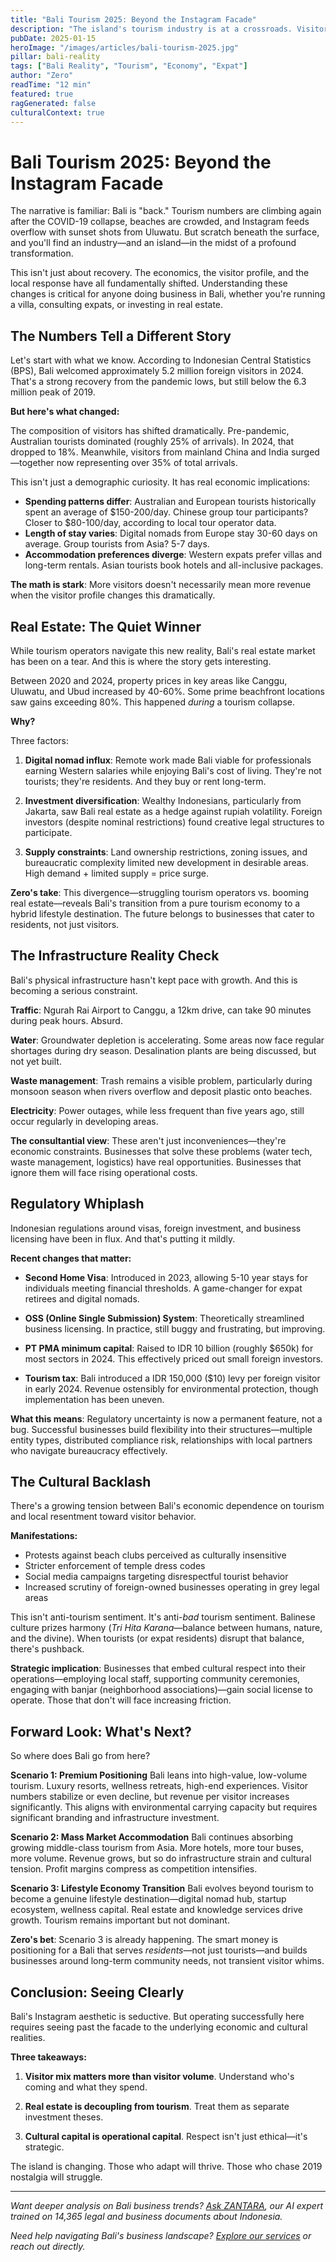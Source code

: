 ```yaml
---
title: "Bali Tourism 2025: Beyond the Instagram Facade"
description: "The island's tourism industry is at a crossroads. Visitor numbers are recovering, but the economics have fundamentally shifted. Here's what the data reveals about Bali's new reality."
pubDate: 2025-01-15
heroImage: "/images/articles/bali-tourism-2025.jpg"
pillar: bali-reality
tags: ["Bali Reality", "Tourism", "Economy", "Expat"]
author: "Zero"
readTime: "12 min"
featured: true
ragGenerated: false
culturalContext: true
---
```


# Bali Tourism 2025: Beyond the Instagram Facade

The narrative is familiar: Bali is "back." Tourism numbers are climbing again after the COVID-19 collapse, beaches are crowded, and Instagram feeds overflow with sunset shots from Uluwatu. But scratch beneath the surface, and you'll find an industry—and an island—in the midst of a profound transformation.

This isn't just about recovery. The economics, the visitor profile, and the local response have all fundamentally shifted. Understanding these changes is critical for anyone doing business in Bali, whether you're running a villa, consulting expats, or investing in real estate.

## The Numbers Tell a Different Story

Let's start with what we know. According to Indonesian Central Statistics (BPS), Bali welcomed approximately 5.2 million foreign visitors in 2024. That's a strong recovery from the pandemic lows, but still below the 6.3 million peak of 2019.

**But here's what changed:**

The composition of visitors has shifted dramatically. Pre-pandemic, Australian tourists dominated (roughly 25% of arrivals). In 2024, that dropped to 18%. Meanwhile, visitors from mainland China and India surged—together now representing over 35% of total arrivals.

This isn't just a demographic curiosity. It has real economic implications:

- **Spending patterns differ**: Australian and European tourists historically spent an average of $150-200/day. Chinese group tour participants? Closer to $80-100/day, according to local tour operator data.
- **Length of stay varies**: Digital nomads from Europe stay 30-60 days on average. Group tourists from Asia? 5-7 days.
- **Accommodation preferences diverge**: Western expats prefer villas and long-term rentals. Asian tourists book hotels and all-inclusive packages.

**The math is stark**: More visitors doesn't necessarily mean more revenue when the visitor profile changes this dramatically.

## Real Estate: The Quiet Winner

While tourism operators navigate this new reality, Bali's real estate market has been on a tear. And this is where the story gets interesting.

Between 2020 and 2024, property prices in key areas like Canggu, Uluwatu, and Ubud increased by 40-60%. Some prime beachfront locations saw gains exceeding 80%. This happened *during* a tourism collapse.

**Why?**

Three factors:

1. **Digital nomad influx**: Remote work made Bali viable for professionals earning Western salaries while enjoying Bali's cost of living. They're not tourists; they're residents. And they buy or rent long-term.

2. **Investment diversification**: Wealthy Indonesians, particularly from Jakarta, saw Bali real estate as a hedge against rupiah volatility. Foreign investors (despite nominal restrictions) found creative legal structures to participate.

3. **Supply constraints**: Land ownership restrictions, zoning issues, and bureaucratic complexity limited new development in desirable areas. High demand + limited supply = price surge.

**Zero's take**: This divergence—struggling tourism operators vs. booming real estate—reveals Bali's transition from a pure tourism economy to a hybrid lifestyle destination. The future belongs to businesses that cater to residents, not just visitors.

## The Infrastructure Reality Check

Bali's physical infrastructure hasn't kept pace with growth. And this is becoming a serious constraint.

**Traffic**: Ngurah Rai Airport to Canggu, a 12km drive, can take 90 minutes during peak hours. Absurd.

**Water**: Groundwater depletion is accelerating. Some areas now face regular shortages during dry season. Desalination plants are being discussed, but not yet built.

**Waste management**: Trash remains a visible problem, particularly during monsoon season when rivers overflow and deposit plastic onto beaches.

**Electricity**: Power outages, while less frequent than five years ago, still occur regularly in developing areas.

**The consultantial view**: These aren't just inconveniences—they're economic constraints. Businesses that solve these problems (water tech, waste management, logistics) have real opportunities. Businesses that ignore them will face rising operational costs.

## Regulatory Whiplash

Indonesian regulations around visas, foreign investment, and business licensing have been in flux. And that's putting it mildly.

**Recent changes that matter:**

- **Second Home Visa**: Introduced in 2023, allowing 5-10 year stays for individuals meeting financial thresholds. A game-changer for expat retirees and digital nomads.

- **OSS (Online Single Submission) System**: Theoretically streamlined business licensing. In practice, still buggy and frustrating, but improving.

- **PT PMA minimum capital**: Raised to IDR 10 billion (roughly $650k) for most sectors in 2024. This effectively priced out small foreign investors.

- **Tourism tax**: Bali introduced a IDR 150,000 ($10) levy per foreign visitor in early 2024. Revenue ostensibly for environmental protection, though implementation has been uneven.

**What this means**: Regulatory uncertainty is now a permanent feature, not a bug. Successful businesses build flexibility into their structures—multiple entity types, distributed compliance risk, relationships with local partners who navigate bureaucracy effectively.

## The Cultural Backlash

There's a growing tension between Bali's economic dependence on tourism and local resentment toward visitor behavior.

**Manifestations:**

- Protests against beach clubs perceived as culturally insensitive
- Stricter enforcement of temple dress codes
- Social media campaigns targeting disrespectful tourist behavior
- Increased scrutiny of foreign-owned businesses operating in grey legal areas

This isn't anti-tourism sentiment. It's anti-*bad* tourism sentiment. Balinese culture prizes harmony (*Tri Hita Karana*—balance between humans, nature, and the divine). When tourists (or expat residents) disrupt that balance, there's pushback.

**Strategic implication**: Businesses that embed cultural respect into their operations—employing local staff, supporting community ceremonies, engaging with banjar (neighborhood associations)—gain social license to operate. Those that don't will face increasing friction.

## Forward Look: What's Next?

So where does Bali go from here?

**Scenario 1: Premium Positioning**
Bali leans into high-value, low-volume tourism. Luxury resorts, wellness retreats, high-end experiences. Visitor numbers stabilize or even decline, but revenue per visitor increases significantly. This aligns with environmental carrying capacity but requires significant branding and infrastructure investment.

**Scenario 2: Mass Market Accommodation**
Bali continues absorbing growing middle-class tourism from Asia. More hotels, more tour buses, more volume. Revenue grows, but so do infrastructure strain and cultural tension. Profit margins compress as competition intensifies.

**Scenario 3: Lifestyle Economy Transition**
Bali evolves beyond tourism to become a genuine lifestyle destination—digital nomad hub, startup ecosystem, wellness capital. Real estate and knowledge services drive growth. Tourism remains important but not dominant.

**Zero's bet**: Scenario 3 is already happening. The smart money is positioning for a Bali that serves *residents*—not just tourists—and builds businesses around long-term community needs, not transient visitor whims.

## Conclusion: Seeing Clearly

Bali's Instagram aesthetic is seductive. But operating successfully here requires seeing past the facade to the underlying economic and cultural realities.

**Three takeaways:**

1. **Visitor mix matters more than visitor volume**. Understand who's coming and what they spend.

2. **Real estate is decoupling from tourism**. Treat them as separate investment theses.

3. **Cultural capital is operational capital**. Respect isn't just ethical—it's strategic.

The island is changing. Those who adapt will thrive. Those who chase 2019 nostalgia will struggle.

---

*Want deeper analysis on Bali business trends? [Ask ZANTARA](https://zantara.balizero.com), our AI expert trained on 14,365 legal and business documents about Indonesia.*

*Need help navigating Bali's business landscape? [Explore our services](https://welcome.balizero.com) or reach out directly.*
